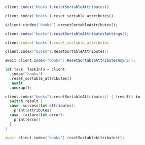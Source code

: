 <CodeGroup>

```javascript JS
client.index('books').resetSortableAttributes()
```

```python Python
client.index('books').reset_sortable_attributes()
```

```php PHP
$client->index('books')->resetSortableAttributes();
```

```java Java
client.index("books").resetSortableAttributesSettings();
```

```ruby Ruby
client.index('books').reset_sortable_attributes
```

```go Go
client.Index("books").ResetSortableAttributes()
```

```csharp C#
await client.Index("books").ResetSortableAttributesAsync();
```

```rust Rust
let task: TaskInfo = client
  .index("books")
  .reset_sortable_attributes()
  .await
  .unwrap();
```

```swift Swift
client.index("books").resetSortableAttributes() { (result) in
  switch result {
  case .success(let attributes):
    print(attributes)
  case .failure(let error):
    print(error)
  }
}
```

```dart Dart
await client.index('books').resetSortableAttributes();
```
</CodeGroup>